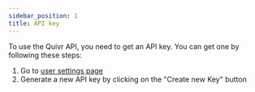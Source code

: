 ---
sidebar_position: 1
title: API key
---

To use the Quivr API, you need to get an API key. You can get one by following these steps:

1. Go to [user settings page](https://www.quivr.app/user)
2. Generate a new API key by clicking on the "Create new Key" button
